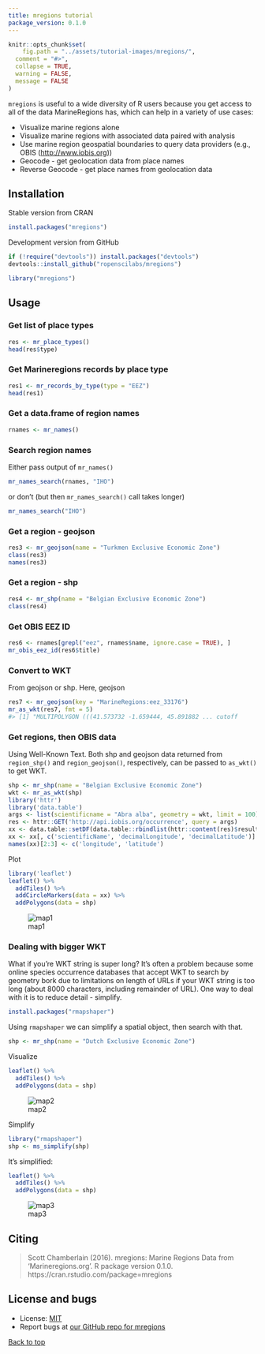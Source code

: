 ```yaml
---
title: mregions tutorial
package_version: 0.1.0
---
```


```r
knitr::opts_chunk$set(
	fig.path = "../assets/tutorial-images/mregions/",
  comment = "#>",
  collapse = TRUE,
  warning = FALSE,
  message = FALSE
)
```

`mregions` is useful to a wide diversity of R users because you get access to all of the
data MarineRegions has, which can help in a variety of use cases:

* Visualize marine regions alone
* Visualize marine regions with associated data paired with analysis
* Use marine region geospatial boundaries to query data providers (e.g., OBIS (<http://www.iobis.org>))
* Geocode - get geolocation data from place names
* Reverse Geocode - get place names from geolocation data

<section id="installation">

## Installation

Stable version from CRAN

```r
install.packages("mregions")
```

Development version from GitHub

```r
if (!require("devtools")) install.packages("devtools")
devtools::install_github("ropenscilabs/mregions")
```

```r
library("mregions")
```

<section id="usage">

## Usage

### Get list of place types

```r
res <- mr_place_types()
head(res$type)
```

### Get Marineregions records by place type

```r
res1 <- mr_records_by_type(type = "EEZ")
head(res1)
```

### Get a data.frame of region names

```r
rnames <- mr_names()
```

### Search region names

Either pass output of `mr_names()`

```r
mr_names_search(rnames, "IHO")
```

or don't (but then `mr_names_search()` call takes longer)

```r
mr_names_search("IHO")
```

### Get a region - geojson

```r
res3 <- mr_geojson(name = "Turkmen Exclusive Economic Zone")
class(res3)
names(res3)
```

### Get a region - shp

```r
res4 <- mr_shp(name = "Belgian Exclusive Economic Zone")
class(res4)
```

### Get OBIS EEZ ID

```r
res6 <- rnames[grepl("eez", rnames$name, ignore.case = TRUE), ]
mr_obis_eez_id(res6$title)
```

### Convert to WKT

From geojson or shp. Here, geojson

```r
res7 <- mr_geojson(key = "MarineRegions:eez_33176")
mr_as_wkt(res7, fmt = 5)
#> [1] "MULTIPOLYGON (((41.573732 -1.659444, 45.891882 ... cutoff
```

### Get regions, then OBIS data

Using Well-Known Text. Both shp and geojson data returned from `region_shp()` and `region_geojson()`, respectively, can be passed to `as_wkt()` to get WKT.

```r
shp <- mr_shp(name = "Belgian Exclusive Economic Zone")
wkt <- mr_as_wkt(shp)
library('httr')
library('data.table')
args <- list(scientificname = "Abra alba", geometry = wkt, limit = 100)
res <- httr::GET('http://api.iobis.org/occurrence', query = args)
xx <- data.table::setDF(data.table::rbindlist(httr::content(res)$results, use.names = TRUE, fill = TRUE))
xx <- xx[, c('scientificName', 'decimalLongitude', 'decimalLatitude')]
names(xx)[2:3] <- c('longitude', 'latitude')
```

Plot

```r
library('leaflet')
leaflet() %>%
  addTiles() %>%
  addCircleMarkers(data = xx) %>%
  addPolygons(data = shp)
```

![map1](../assets/tutorial-images/mregions/map1.png)

### Dealing with bigger WKT

What if you're WKT string is super long?  It's often a problem because some online species occurrence databases that accept WKT to search by geometry bork due to
limitations on length of URLs if your WKT string is too long (about 8000 characters,
including remainder of URL). One way to deal with it is to reduce detail - simplify.

```r
install.packages("rmapshaper")
```

Using `rmapshaper` we can simplify a spatial object, then search with that.

```r
shp <- mr_shp(name = "Dutch Exclusive Economic Zone")
```

Visualize

```r
leaflet() %>%
  addTiles() %>%
  addPolygons(data = shp)
```

![map2](../assets/tutorial-images/mregions/complex.png)

Simplify

```r
library("rmapshaper")
shp <- ms_simplify(shp)
```

It's simplified:

```r
leaflet() %>%
  addTiles() %>%
  addPolygons(data = shp)
```

![map3](../assets/tutorial-images/mregions/simple.png)


<section id="citing">

## Citing

> Scott Chamberlain (2016). mregions: Marine Regions Data
  from 'Marineregions.org'. R package version 0.1.0.
  https://cran.rstudio.com/package=mregions


<section id="license_bugs">

## License and bugs

* License: [MIT](http://opensource.org/licenses/MIT)
* Report bugs at [our GitHub repo for mregions](https://github.com/ropenscilabs/mregions/issues?state=open)


[Back to top](#top)

[mr]: https://github.com/ropenscilabs/mregions

